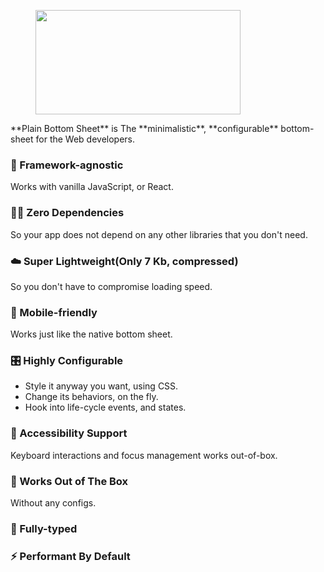 <figure>
  <img src="/assets/header.png" width="328" height="167" />
</figure>
**Plain Bottom Sheet** is The **minimalistic**, **configurable** bottom-sheet for
the Web developers.

### 🧩 Framework-agnostic

Works with vanilla JavaScript, or React.

### ⛓️‍💥 Zero Dependencies

So your app does not depend on any other libraries that you don't need.

### ☁️ Super Lightweight(Only 7 Kb, compressed)

So you don't have to compromise loading speed.

### 📱 Mobile-friendly

Works just like the native bottom sheet.

### 🎛 Highly Configurable

- Style it anyway you want, using CSS.
- Change its behaviors, on the fly.
- Hook into life-cycle events, and states.

### 🦮 Accessibility Support

Keyboard interactions and focus management works out-of-box.

### 🍰 Works Out of The Box

Without any configs.

### 🦾 Fully-typed

### ⚡️ Performant By Default
